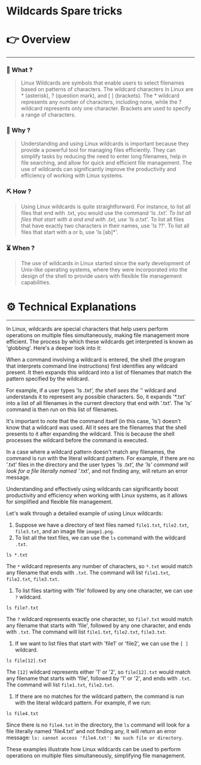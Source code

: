 # Wildcards Spare tricks


# 👉 Overview

---

### 👀 What ?

> Linux Wildcards are symbols that enable users to select filenames based on patterns of characters. The wildcard characters in Linux are * (asterisk), ? (question mark), and [ ] (brackets). The * wildcard represents any number of characters, including none, while the ? wildcard represents only one character. Brackets are used to specify a range of characters.
> 

### 🧐 Why ?

> Understanding and using Linux wildcards is important because they provide a powerful tool for managing files efficiently. They can simplify tasks by reducing the need to enter long filenames, help in file searching, and allow for quick and efficient file management. The use of wildcards can significantly improve the productivity and efficiency of working with Linux systems.
> 

### ⛏️ How ?

> Using Linux wildcards is quite straightforward. For instance, to list all files that end with .txt, you would use the command 'ls *.txt'. To list all files that start with a and end with .txt, use 'ls a*.txt'. To list all files that have exactly two characters in their names, use 'ls ??'. To list all files that start with a or b, use 'ls [ab]*'.
> 

### ⏳ When ?

> The use of wildcards in Linux started since the early development of Unix-like operating systems, where they were incorporated into the design of the shell to provide users with flexible file management capabilities.
> 

# ⚙️ Technical Explanations

---

In Linux, wildcards are special characters that help users perform operations on multiple files simultaneously, making file management more efficient. The process by which these wildcards get interpreted is known as 'globbing'. Here's a deeper look into it:

When a command involving a wildcard is entered, the shell (the program that interprets command line instructions) first identifies any wildcard present. It then expands this wildcard into a list of filenames that match the pattern specified by the wildcard.

For example, if a user types 'ls *.txt', the shell sees the '*' wildcard and understands it to represent any possible characters. So, it expands '*.txt' into a list of all filenames in the current directory that end with '.txt'. The 'ls' command is then run on this list of filenames.

It's important to note that the command itself (in this case, 'ls') doesn't know that a wildcard was used. All it sees are the filenames that the shell presents to it after expanding the wildcard. This is because the shell processes the wildcard before the command is executed.

In a case where a wildcard pattern doesn't match any filenames, the command is run with the literal wildcard pattern. For example, if there are no '.txt' files in the directory and the user types 'ls *.txt', the 'ls' command will look for a file literally named '*.txt', and not finding any, will return an error message.

Understanding and effectively using wildcards can significantly boost productivity and efficiency when working with Linux systems, as it allows for simplified and flexible file management.

Let's walk through a detailed example of using Linux wildcards:

1. Suppose we have a directory of text files named `file1.txt`, `file2.txt`, `file3.txt`, and an image file `image1.png`.
2. To list all the text files, we can use the `ls` command with the wildcard `.txt`.

```
ls *.txt

```

The `*` wildcard represents any number of characters, so `*.txt` would match any filename that ends with `.txt`. The command will list `file1.txt`, `file2.txt`, `file3.txt`.

1. To list files starting with 'file' followed by any one character, we can use `?` wildcard.

```
ls file?.txt

```

The `?` wildcard represents exactly one character, so `file?.txt` would match any filename that starts with 'file', followed by any one character, and ends with `.txt`. The command will list `file1.txt`, `file2.txt`, `file3.txt`.

1. If we want to list files that start with 'file1' or 'file2', we can use the `[ ]` wildcard.

```
ls file[12].txt

```

The `[12]` wildcard represents either '1' or '2', so `file[12].txt` would match any filename that starts with 'file', followed by '1' or '2', and ends with `.txt`. The command will list `file1.txt`, `file2.txt`.

1. If there are no matches for the wildcard pattern, the command is run with the literal wildcard pattern. For example, if we run:

```
ls file4.txt

```

Since there is no `file4.txt` in the directory, the `ls` command will look for a file literally named 'file4.txt' and not finding any, it will return an error message: `ls: cannot access 'file4.txt': No such file or directory`.

These examples illustrate how Linux wildcards can be used to perform operations on multiple files simultaneously, simplifying file management.
